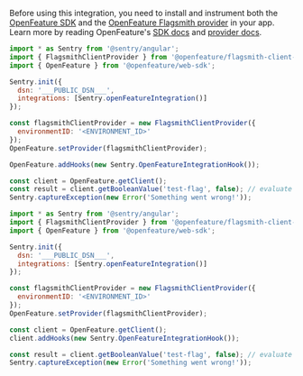 Before using this integration, you need to install and instrument both the [OpenFeature SDK](https://www.npmjs.com/package/@openfeature/web-sdk) and the [OpenFeature Flagsmith provider](https://www.npmjs.com/package/@openfeature/flagsmith-client-provider) in your app. Learn more by reading OpenFeature's [SDK docs](https://openfeature.dev/docs/reference/technologies/client/web/) and [provider docs](https://openfeature.dev/docs/reference/concepts/provider).

```javascript {tabTitle: JavaScript (Track All Evals)}
import * as Sentry from '@sentry/angular';
import { FlagsmithClientProvider } from '@openfeature/flagsmith-client-provider';
import { OpenFeature } from '@openfeature/web-sdk';

Sentry.init({
  dsn: '___PUBLIC_DSN___',
  integrations: [Sentry.openFeatureIntegration()]
});

const flagsmithClientProvider = new FlagsmithClientProvider({
  environmentID: '<ENVIRONMENT_ID>'
});
OpenFeature.setProvider(flagsmithClientProvider);

OpenFeature.addHooks(new Sentry.OpenFeatureIntegrationHook());

const client = OpenFeature.getClient();
const result = client.getBooleanValue('test-flag', false); // evaluate with a default value
Sentry.captureException(new Error('Something went wrong!'));
```

```javascript {tabTitle: JavaScript (Track One Client)}
import * as Sentry from '@sentry/angular';
import { FlagsmithClientProvider } from '@openfeature/flagsmith-client-provider';
import { OpenFeature } from '@openfeature/web-sdk';

Sentry.init({
  dsn: '___PUBLIC_DSN___',
  integrations: [Sentry.openFeatureIntegration()]
});

const flagsmithClientProvider = new FlagsmithClientProvider({
  environmentID: '<ENVIRONMENT_ID>'
});
OpenFeature.setProvider(flagsmithClientProvider);

const client = OpenFeature.getClient();
client.addHooks(new Sentry.OpenFeatureIntegrationHook());

const result = client.getBooleanValue('test-flag', false); // evaluate with a default value
Sentry.captureException(new Error('Something went wrong!'));
```
